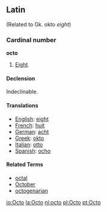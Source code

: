 ==Latin== (Related to Gk. okto ''eight'')
===Cardinal number===
'''octo'''
# [[Eight]].

====Declension====
Indeclinable.

====Translations====

*[[English]]: [[eight]]
*[[French]]: [[huit]]
*[[German]]: [[acht]]
*[[Greek]]: [[okto]]
*[[Italian]]: [[otto]]
*[[Spanish]]: [[ocho]]

====Related Terms====
*[[octal]]
*[[October]]
*[[octogenarian]]

[[io:Octo]]
[[la:Octo]]
[[nl:octo]]
[[pl:Octo]]
[[pt:Octo]]